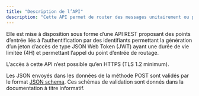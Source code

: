 ```yaml
---
title: "Description de l’API"
description: "Cette API permet de router des messages unitairement ou par envoi multiple."
---
```



Elle est mise à disposition sous forme d’une API REST proposant des points d’entrée liés à l’authentification par des identifiants permettant la génération d’un jeton d’accès de type JSON Web Token (JWT) ayant une durée de vie limitée (4H) et permettant l’appel du point d’entrée de
routage.

L’accès à cette API n’est possible qu’en HTTPS (TLS 1.2 minimum).

Les JSON envoyés dans les données de la méthode POST sont validés par le format [JSON schema](https://json-schema.org/). Ces schémas de validation sont donnés dans la documentation à titre informatif.


